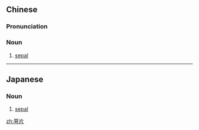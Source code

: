 ==Chinese==
{{zh-forms}}

===Pronunciation===
{{zh-pron
|m=èpiàn
|c=ngok6 pin3
|cat=n
}}

===Noun===
{{zh-noun}}

# {{lb|zh|botany}} [[sepal]]

----

==Japanese==
{{ja-kanjitab|がく|へん|yomi=o}}

===Noun===
{{ja-noun|がくへん}}

# {{lb|ja|botany|sort=がくへん}} [[sepal]]

[[zh:萼片]]
